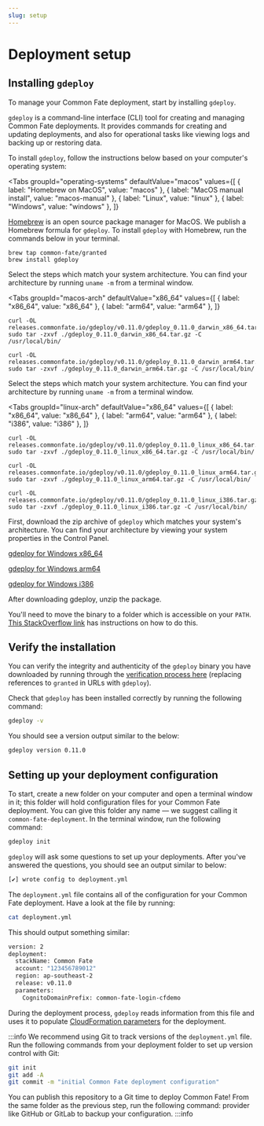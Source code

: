 ```yaml
---
slug: setup
---
```



# Deployment setup

## Installing `gdeploy`

To manage your Common Fate deployment, start by installing `gdeploy`.

`gdeploy` is a command-line interface (CLI) tool for creating and managing Common Fate deployments. It provides commands for creating and updating deployments, and also for operational tasks like viewing logs and backing up or restoring data.

To install `gdeploy`, follow the instructions below based on your computer's operating system:

<Tabs
groupId="operating-systems"
defaultValue="macos"
values={[
  { label: "Homebrew on MacOS", value: "macos" },
  { label: "MacOS manual install", value: "macos-manual" },
  { label: "Linux", value: "linux" },
  { label: "Windows", value: "windows" },
  ]}
>
<TabItem value="macos">

[Homebrew](https://brew.sh/) is an open source package manager for MacOS. We publish a Homebrew formula for `gdeploy`. To install `gdeploy` with Homebrew, run the commands below in your terminal.

```
brew tap common-fate/granted
brew install gdeploy
```

</TabItem>

<TabItem value="macos-manual">

Select the steps which match your system architecture. You can find your architecture by running `uname -m` from a terminal window.

<Tabs
  groupId="macos-arch"
  defaultValue="x86_64"
  values={[
    { label: "x86_64", value: "x86_64" },
    { label: "arm64", value: "arm64" },
    ]}
>

<TabItem value="x86_64">

```
curl -OL releases.commonfate.io/gdeploy/v0.11.0/gdeploy_0.11.0_darwin_x86_64.tar.gz
sudo tar -zxvf ./gdeploy_0.11.0_darwin_x86_64.tar.gz -C /usr/local/bin/
```

</TabItem>
<TabItem value="arm64">

```
curl -OL releases.commonfate.io/gdeploy/v0.11.0/gdeploy_0.11.0_darwin_arm64.tar.gz
sudo tar -zxvf ./gdeploy_0.11.0_darwin_arm64.tar.gz -C /usr/local/bin/
```

</TabItem>
</Tabs>
</TabItem>

<TabItem value="linux">

Select the steps which match your system architecture. You can find your architecture by running `uname -m` from a terminal window.

<Tabs
  groupId="linux-arch"
  defaultValue="x86_64"
  values={[
    { label: "x86_64", value: "x86_64" },
    { label: "arm64", value: "arm64" },
    { label: "i386", value: "i386" },
    ]}
>

<TabItem value="x86_64">

```
curl -OL releases.commonfate.io/gdeploy/v0.11.0/gdeploy_0.11.0_linux_x86_64.tar.gz
sudo tar -zxvf ./gdeploy_0.11.0_linux_x86_64.tar.gz -C /usr/local/bin/
```

</TabItem>
<TabItem value="arm64">

```
curl -OL releases.commonfate.io/gdeploy/v0.11.0/gdeploy_0.11.0_linux_arm64.tar.gz
sudo tar -zxvf ./gdeploy_0.11.0_linux_arm64.tar.gz -C /usr/local/bin/
```

</TabItem>
<TabItem value="i386">

```
curl -OL releases.commonfate.io/gdeploy/v0.11.0/gdeploy_0.11.0_linux_i386.tar.gz
sudo tar -zxvf ./gdeploy_0.11.0_linux_i386.tar.gz -C /usr/local/bin/
```

</TabItem>
</Tabs>

</TabItem>

<TabItem value="windows">

First, download the zip archive of `gdeploy` which matches your system's architecture. You can find your architecture by viewing your system properties in the Control Panel.

[gdeploy for Windows x86_64](https://releases.commonfate.io/gdeploy/v0.11.0/gdeploy_0.11.0_windows_x86_64.zip)

[gdeploy for Windows arm64](https://releases.commonfate.io/gdeploy/v0.11.0/gdeploy_0.11.0_windows_arm64.zip)

[gdeploy for Windows i386](https://releases.commonfate.io/gdeploy/v0.11.0/gdeploy_0.11.0_windows_i386.zip)

After downloading gdeploy, unzip the package.

You'll need to move the binary to a folder which is accessible on your `PATH`. [This StackOverflow link](https://stackoverflow.com/questions/1618280/where-can-i-set-path-to-make-exe-on-windows) has instructions on how to do this.

</TabItem>

</Tabs>

## Verify the installation

You can verify the integrity and authenticity of the `gdeploy` binary you have downloaded by running through the [verification process here](/granted/security#release-verification) (replacing references to `granted` in URLs with `gdeploy`).

Check that `gdeploy` has been installed correctly by running the following command:

```bash
gdeploy -v
```

You should see a version output similar to the below:

```bash
gdeploy version 0.11.0
```

## Setting up your deployment configuration

To start, create a new folder on your computer and open a terminal window in it; this folder will hold configuration files for your Common Fate deployment. You can give this folder any name — we suggest calling it `common-fate-deployment`. In the terminal window, run the following command:

```bash
gdeploy init
```

`gdeploy` will ask some questions to set up your deployments. After you've answered the questions, you should see an output similar to below:

```bash
[✔] wrote config to deployment.yml
```

The `deployment.yml` file contains all of the configuration for your Common Fate deployment. Have a look at the file by running:

```bash
cat deployment.yml
```

This should output something similar:

```bash
version: 2
deployment:
  stackName: Common Fate
  account: "123456789012"
  region: ap-southeast-2
  release: v0.11.0
  parameters:
    CognitoDomainPrefix: common-fate-login-cfdemo
```

During the deployment process, `gdeploy` reads information from this file and uses it to populate [CloudFormation parameters](https://docs.aws.amazon.com/AWSCloudFormation/latest/UserGuide/parameters-section-structure.html) for the deployment.

:::info
We recommend using Git to track versions of the `deployment.yml` file. Run the following commands from your deployment folder to set up version control with Git:

```bash
git init
git add -A
git commit -m "initial Common Fate deployment configuration"
```

You can publish this repository to a Git time to deploy Common Fate! From the same folder as the previous step, run the following command: provider like GitHub or GitLab to backup your configuration.
:::info

